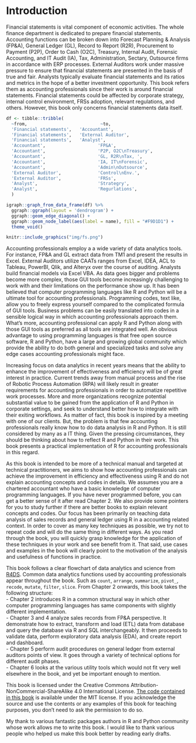 # Introduction

Financial statements is vital component of economic activities. The whole finance department is dedicated to prepare financial statements. Accounting functions can be broken down into Forecast Planning & Analysis (FP&A), General Ledger (GL), Record to Report (R2R), Procurement to Payment (P2P), Order to Cash (O2C), Treasury, Internal Audit, Forensic Accounting, and IT Audit (IA), Tax, Administration, Sectary, Outsource firms in accordance with ERP processes. External Auditors work under massive pressure to ensure that financial statements are presented in the basis of true and fair. Analysts typically evaluate financial statements and its ratios and metrics in the hope of a better investment opportunity. This book refers them as accounting professionals since their work is around financial statements. Financial statements could be affected by corporate strategy, internal control environment, FRSs adoption, relevant regulations, and others. However, this book only concerns financial statements data itself. 


```r
df <- tibble::tribble(
  ~from,                            ~to,                          
  'Financial statements',   'Accountant',                    
  'Financial statements',   'External Auditor',              
  'Financial statements',   'Analyst',                       
  'Accountant',                    'FP&A',                          
  'Accountant',                    'P2P, O2C\nTreasury',       
  'Accountant',                    'GL, R2R\nTax, ',           
  'Accountant',                    'IA, IT\nForensic',         
  'Accountant',                    'Admin\nOutsource',           
  'External Auditor',              'Control\nEnv.',        
  'External Auditor',              'FRSs',                         
  'Analyst',                       'Strategry',                      
  'Analyst',                       'Regurlations',                 
  ) 

igraph::graph_from_data_frame(df) %>% 
  ggraph::ggraph(layout = 'dendrogram') + 
  ggraph::geom_edge_diagonal() +
  ggraph::geom_node_label(aes(label = name), fill = "#F9D1D1") +
  theme_void()
```


```r
knitr::include_graphics("img/fs.png")
```


Accounting professionals employ a a wide variety of data analytics tools. For instance, FP&A and GL extract data from TM1 and present the results in Excel. External Auditors utilize CAATs ranges from Excel, IDEA, ACL to Tableau, PowerBI, Qlik, and Alteryx over the course of auditing. Analysts build financial models via Excel VBA. As data goes bigger and problems become more complex, those GUI tools become increasingly challenging to work with and their limitations on the performance show up. It has been believed that computer programming languages like R and Python will be a ultimate tool for accounting professionals. Programming codes, text like, allow you to freely express yourself compared to the complicated formula of GUI tools. Business problems can be easily translated into codes in a sensible logical way in which accounting professionals approach them. What’s more, accounting professional can apply R and Python along with those GUI tools as preferred as all tools are integrated well. An obvious advantage to using programming languages is that free open source software, R and Python, have a large and growing global community which provide the ability to do both general and specialized tasks and solve any edge cases accounting professionals might face.    

Increasing focus on data analytics in recent years means that the ability to enhance the improvement of effectiveness and efficiency will be of great interest in practice. Current trends away from manual process and the rise of Robotic Process Automation (RPA) will likely result in greater requirements for accounting professionals in order to automatize repetitive work processes. More and more organizations recognize potential substantial value to be gained from the application of R and Python in corporate settings, and seek to understand better how to integrate with their exiting workflows. As matter of fact, this book is inspired by a meeting with one of our clients. But, the problem is that few accounting professionals really know how to do data analysis in R and Python. It is still considered by many as a IT thing. Given the pressing circumstances, they should be thinking about how to reflect R and Python in their work. This book presents a practical implementation of R for accounting professionals in this regard. 

As this book is intended to be more of a technical manual and targeted at technical practitioners, we aims to show how accounting professionals can achieve the improvement in efficiency and effectiveness using R and do not explain accounting concepts and codes in details. We assumes you are a chartered accountant who have a basic knowledge of computer programming languages. If you have never programmed before, you can get a better sense of it after read Chapter 2. We also provide some pointers for you to study further if there are better books to explain relevant concepts and codes. Our focus has been primarily on teaching data analysis of sales records and general ledger using R in a accounting related context. In order to cover as many key techniques as possible, we try not to repeat code and will do the same thing in different ways. As you read through the book, you will quickly grasp knowledge for the application of these techniques in your work and see benefit from it. That said, use cases and examples in the book will clearly point to the motivation of the analysis and usefulness of functions in practice. 

This book follows a clear flowchart of data analytics and science from [R4DS](https://r4ds.had.co.nz/). Common data analytics functions used by accounting professionals appear throughout the book. Such as `count`, `arrange`, `summarize`, `pivot_`, `recode`, `mutate`, `filter`, `slice`. From Chapter 2 onwards, this book takes the following structure:     
- Chapter 2 introduces R in a common structural way in which other computer programming languages has same components with slightly different implementation.         
- Chapter 3 and 4 analyze sales records from FP&A perspective. It demonstrate how to extract, transform and load (ETL) data from database and query the database via R and SQL interchangeably. It then proceeds to validate data, perform exploratory data analysis (EDA), and create report and dashboard.    
- Chapter 5 perform audit procedures on general ledger from external auditors points of view. It goes through a variety of technical options for different audit phases.     
- Chapter 6 looks at the various utility tools which would not fit very well elsewhere in the book, and yet be important enough to mention.    

This book is licensed under the Creative Commons Attribution-NonCommercial-ShareAlike 4.0 International License. [The code contained in this book](https://github.com/stewartli/rauditbookdown) is available under the MIT license. If you acknowledge the source and use the contents or any examples of this book for teaching purposes, you don’t need to ask the permission to do so.

My thank to various fantastic packages authors in R and Python community whose work allows me to write this book. I would like to thank various people who helped us make this book better by reading early drafts. 












